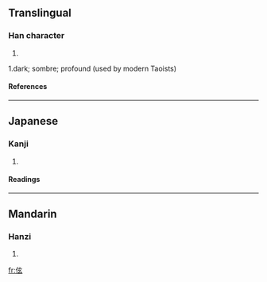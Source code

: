 ==Translingual==
===Han character===
{{Han char|rn=9|rad=人|as=05|sn=7|four=2023<sub>2</sub>|canj=人卜女戈 (OYVI)}}
# {{defn|Han}}
1.dark; sombre; profound (used by modern Taoists)
====References====
{{Han ref|kx=0096.130|dkj=00463|dj=0204.170|hdz=10138.040|uh=4F2D|ud=20269|bh=CA66|bd=51814}}
----
==Japanese==
===Kanji===
{{ja-kanji|grade=|rs=人05}}
# {{defn|Japanese}}
====Readings====
{{ja-readings|on=[[けん]] (ken), [[せん]] (sen)|kun=}}
----
==Mandarin==
===Hanzi===
{{cmn-hanzi|pin=[[xuán]] ([[xuan2]])|wg=[[hsüan]]<sup>2</sup>}}
# {{defn|Mandarin}}

[[fr:伭]]